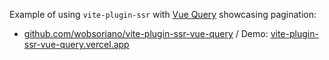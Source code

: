 Example of using `vite-plugin-ssr` with [Vue Query](https://github.com/DamianOsipiuk/vue-query) showcasing pagination:
 - [github.com/wobsoriano/vite-plugin-ssr-vue-query](https://github.com/wobsoriano/vite-plugin-ssr-vue-query) / Demo: [vite-plugin-ssr-vue-query.vercel.app](https://vite-plugin-ssr-vue-query.vercel.app/)
